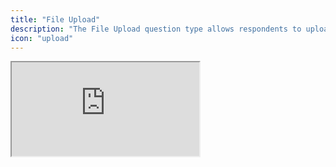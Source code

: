 ```yaml
---
title: "File Upload"
description: "The File Upload question type allows respondents to upload files related to your survey, such as production documents or requirement specifications. It features a title to guide the user on what to upload and an optional description to provide additional context."
icon: "upload"
---
```


<iframe
  title="Survey Embed"
  src="https://app.formbricks.com/s/oo4e6vva48w0trn01ht8krwo"
  style={{
    position: "relative",
    height: "90vh",
    maxHeight: "100vh",
    width: "100%",
    border: 0,
    borderRadius: "12px",
    overflow: "auto",
  }}
/>

## Elements

![Overview of Fill Upload question type](/images/xm-and-surveys/core-features/question-type/file-upload.webp)

### Title

Add a clear title that informs the respondent about the purpose of the file upload.

### Description

Provide an optional description to give respondents more details or instructions about what files they need to upload.

### Allow Multiple Files

Enable this option to allow respondents to upload multiple files at once.

### Max File Size

You can set a maximum file size limit, and an input box will appear to specify the size in MB.

### File Type Restrictions

You can restrict the allowed file types. An input box will appear where you can specify the file formats, such as `.pdf`, `.jpg`, `.docx`, etc.
